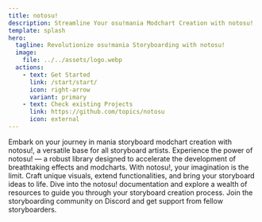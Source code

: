 ```yaml
---
title: notosu!
description: Streamline Your osu!mania Modchart Creation with notosu!
template: splash
hero:
  tagline: Revolutionize osu!mania Storyboarding with notosu!
  image:
    file: ../../assets/logo.webp
  actions:
    - text: Get Started
      link: /start/start/
      icon: right-arrow
      variant: primary
    - text: Check existing Projects
      link: https://github.com/topics/notosu
      icon: external
---
```



<CardGrid stagger>
  <Card title="Foundation for Creativity" icon="sun">
    Embark on your journey in mania storyboard modchart creation with notosu!, a
    versatile base for all storyboard artists.
  </Card>
  <Card title="Unleash Your Potential" icon="star">
    Experience the power of notosu! — a robust library designed to accelerate
    the development of breathtaking effects and modcharts.
  </Card>
  <Card title="Limitless Possibilities" icon="rocket">
    With notosu!, your imagination is the limit. Craft unique visuals, extend
    functionalities, and bring your storyboard ideas to life.
  </Card>
  <Card title="Comprehensive Documentation" icon="document">
    Dive into the notosu! documentation and explore a wealth of resources to
    guide you through your storyboard creation process.
  </Card>
  <Card title="Community and Support" icon="discord">
    Join the storyboarding community on Discord and get support from fellow
    storyboarders.
  </Card>
</CardGrid>